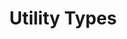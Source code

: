 ---
id: "q_ts_hard_006"
questionType: "MULTIPLE_CHOICE"
title: "Utility Types"
description: "Which utility type makes all properties of a type readonly?"
difficulty: "HARD"
category: "Type Script"
options:
  - "Immutable<T>"
  - "Readonly<T>"
  - "Const<T>"
  - "Fixed<T>"
correctAnswer: 1
---